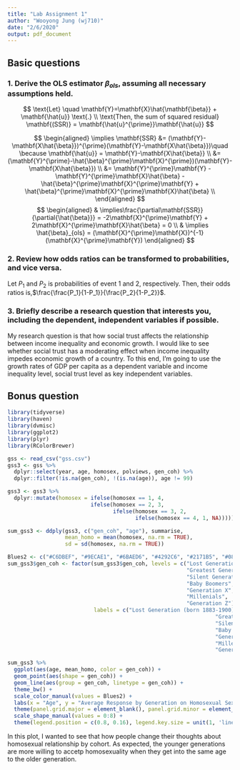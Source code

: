 ```yaml
---
title: "Lab Assignment 1"
author: "Wooyong Jung (wj710)"
date: "2/6/2020"
output: pdf_document
---
```


## Basic questions

### 1. Derive the OLS estimator $\beta_{ols}$, assuming all necessary assumptions held.

$$
\text{Let} \quad \mathbf{Y}=\mathbf{X}\hat{\mathbf{\beta}} + \mathbf{\hat{u}} \text{.} \\
\text{Then, the sum of squared residual} \mathbf{(SSR)} = \mathbf{\hat{u}^{\prime}}\mathbf{\hat{u}}
$$

$$
\begin{aligned}
\implies \mathbf{SSR} &= (\mathbf{Y}-\mathbf{X\hat{\beta}})^{\prime}(\mathbf{Y}-\mathbf{X\hat{\beta}})\quad \because \mathbf{\hat{u}} = \mathbf{Y}-\mathbf{X\hat{\beta}} \\
 &= (\mathbf{Y}^{\prime}-\hat{\beta}^{\prime}\mathbf{X}^{\prime})(\mathbf{Y}-\mathbf{X\hat{\beta}}) \\
 &= \mathbf{Y}^{\prime}\mathbf{Y} - \mathbf{Y}^{\prime}\mathbf{X}\hat{\beta} - \hat{\beta}^{\prime}\mathbf{X}^{\prime}\mathbf{Y} + \hat{\beta}^{\prime}\mathbf{X}^{\prime}\mathbf{X}\hat{\beta} \\
\end{aligned}
$$
$$
\begin{aligned}
& \implies\frac{\partial\mathbf{SSR}}{\partial{\hat{\beta}}} = -2\mathbf{X}^{\prime}\mathbf{Y} + 2\mathbf{X}^{\prime}\mathbf{X}\hat{\beta} = 0 \\
& \implies \hat{\beta}_{ols} = (\mathbf{X}^{\prime}\mathbf{X})^{-1}(\mathbf{X}^{\prime}\mathbf{Y})
\end{aligned}
$$

### 2. Review how odds ratios can be transformed to probabilities, and vice versa.

Let $P_1$ and $P_2$ is probabilities of event 1 and 2, respectively. Then, their odds ratios is,$\frac{\frac{P_1}{1-P_1}}{\frac{P_2}{1-P_2}}$.


### 3. Briefly describe a research question that interests you, including the dependent, independent variables if possible.

My research question is that how social trust affects the relationship between income inequality and economic growth. I would like to see whether social trust has a moderating effect when income inequality impedes economic growth of a country. To this end, I'm going to use the growth rates of GDP per capita as a dependent variable and income inequality level, social trust level as key independent variables. 


## Bonus question

```r
library(tidyverse)
library(haven)
library(dvmisc)
library(ggplot2)
library(plyr)
library(RColorBrewer)

gss <- read_csv("gss.csv")
gss3 <- gss %>% 
  dplyr::select(year, age, homosex, polviews, gen_coh) %>% 
  dplyr::filter(!is.na(gen_coh), !(is.na(age)), age != 99)

gss3 <- gss3 %>% 
  dplyr::mutate(homosex = ifelse(homosex == 1, 4,
                          ifelse(homosex == 2, 3,
                                 ifelse(homosex == 3, 2,
                                        ifelse(homosex == 4, 1, NA)))))

sum_gss3 <- ddply(gss3, c("gen_coh", "age"), summarise,
                  mean_homo = mean(homosex, na.rm = TRUE),
                  sd = sd(homosex, na.rm = TRUE))

Blues2 <- c("#C6DBEF", "#9ECAE1", "#6BAED6", "#4292C6", "#2171B5", "#08519C", "#08306B")
sum_gss3$gen_coh <- factor(sum_gss3$gen_coh, levels = c("Lost Generation", 
                                                        "Greatest Generation", 
                                                        "Silent Generation",
                                                        "Baby Boomers",
                                                        "Generation X",
                                                        "Millenials",
                                                        "Generation Z"),
                           labels = c("Lost Generation (born 1883-1900)", 
                                                                 "Greatest Generation (born 1901-1927)", 
                                                                 "Silent Generation (born 1928-1945)",
                                                                 "Baby Boomers (born 1946-1964)",
                                                                 "Generation X (born 1965-1981)",
                                                                 "Millenials (born 1982-1994)",
                                                                 "Generation Z (born 1995-2000)")) 

sum_gss3 %>%
  ggplot(aes(age, mean_homo, color = gen_coh)) +
  geom_point(aes(shape = gen_coh)) +
  geom_line(aes(group = gen_coh, linetype = gen_coh)) +
  theme_bw() +
  scale_color_manual(values = Blues2) +
  labs(x = "Age", y = "Average Response by Generation on Homosexual Sex Relations") +
  theme(panel.grid.major = element_blank(), panel.grid.minor = element_blank()) +
  scale_shape_manual(values = 0:8) +
  theme(legend.position = c(0.8, 0.16), legend.key.size = unit(1, 'lines'), legend.title = element_blank())

```

In this plot, I wanted to see that how people change their thoughts about homosexual relationship by cohort. As expected, the younger generations are more willing to accetp homosexuality when they get into the same age to the older generation. 
